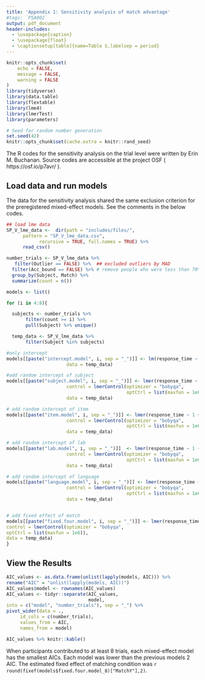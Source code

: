```yaml
---
title: 'Appendix 1: Sensitivity analysis of match advantage'
#tags: `PSA002`
output: pdf_document
header-includes:
  - \usepackage{caption}
  - \usepackage{float}
  - \captionsetup[table]{name=Table S,labelsep = period}
---
```


```r
knitr::opts_chunk$set(
	echo = FALSE,
	message = FALSE,
	warning = FALSE
)
library(tidyverse)
library(data.table)
library(flextable)
library(lme4)
library(lmerTest)
library(parameters)
```

```r
# Seed for random number generation
set.seed(42)
knitr::opts_chunk$set(cache.extra = knitr::rand_seed)
```

The R codes for the sensitivity analysis on the trial level were written by Erin M. Buchanan. Source codes are accessible at the project OSF ( https://osf.io/p7avr/ ).

## Load data and run models

The data for the sensitivity analysis shared the same exclusion criterion for the preregistered mixed-effect models. See the comments in the below codes.

```r
## load lme data
SP_V_lme_data <-  dir(path = "includes/files/",
      pattern = "SP_V_lme_data.csv",
            recursive = TRUE, full.names = TRUE) %>% 
      read_csv()

number_trials <- SP_V_lme_data %>%
   filter(Outlier == FALSE) %>%  ## excluded outliers by MAD
  filter(Acc_bound == FALSE) %>% # remove people who were less than 70% so they don't match with join
  group_by(Subject, Match) %>%
  summarize(count = n())
```


```r
models <- list()

for (i in 4:8){

  subjects <- number_trials %>%
       filter(count >= i) %>%
       pull(Subject) %>% unique()

  temp_data <- SP_V_lme_data %>%
       filter(Subject %in% subjects)

#only intercept
models[[paste("intercept.model", i, sep = "_")]] <- lm(response_time ~ 1, 
                      data = temp_data)

#add random intercept of subject
models[[paste("subject.model", i, sep = "_")]] <- lmer(response_time ~ 1 + (1|Subject), 
                      control = lmerControl(optimizer = "bobyqa",
                                            optCtrl = list(maxfun = 1e6)), 
                      data = temp_data)

# add random intercept of item
models[[paste("item.model", i, sep = "_")]] <- lmer(response_time ~ 1 + (1|Subject) + (1|Target), 
                      control = lmerControl(optimizer = "bobyqa",
                                            optCtrl = list(maxfun = 1e6)), 
                      data = temp_data)

# add random intercept of lab
models[[paste("lab.model", i, sep = "_")]]  <- lmer(response_time ~ 1 + (1|Subject) + (1|Target) + (1|PSA_ID), 
                      control = lmerControl(optimizer = "bobyqa",
                                            optCtrl = list(maxfun = 1e6)), 
                      data = temp_data)

# add random intercept of language
models[[paste("language.model", i, sep = "_")]] <- lmer(response_time ~ 1 + (1|Subject) + (1|Target) + (1|PSA_ID) + (1|Language), 
                      control = lmerControl(optimizer = "bobyqa",
                                            optCtrl = list(maxfun = 1e6)), 
                      data = temp_data)


# add fixed effect of match
models[[paste("fixed.four.model", i, sep = "_")]] <- lmer(response_time ~ Match + (1|Subject) + (1|Target) + (1|PSA_ID) + (1|Language),
control = lmerControl(optimizer = "bobyqa",
optCtrl = list(maxfun = 1e6)),
data = temp_data)
}
```

## View the Results


```r
AIC_values <- as.data.frame(unlist(lapply(models, AIC))) %>%
rename("AIC" = "unlist(lapply(models, AIC))")
AIC_values$model <- rownames(AIC_values)
AIC_values <- tidyr::separate(AIC_values,
                              model,
into = c("model", "number_trials"), sep = "_") %>%
pivot_wider(data = .,
     id_cols = c(number_trials),
     values_from = AIC,
     names_from = model)

AIC_values %>% knitr::kable()
```

When participants contributed to at least 8 trials, each mixed-effect model has the smallest AICs. Each model was lower than the previous models 2 AIC. The estimated fixed effect of matching condition was `r round(fixef(models$fixed.four.model_8)["MatchY"],2)`.